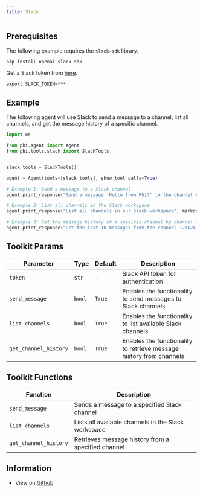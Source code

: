 ```yaml
---
title: Slack
---
```


## Prerequisites

The following example requires the `slack-sdk` library.

```shell
pip install openai slack-sdk
```

Get a Slack token from [here](https://api.slack.com/tutorials/tracks/getting-a-token).

```shell
export SLACK_TOKEN=***
```

## Example

The following agent will use Slack to send a message to a channel, list all channels, and get the message history of a specific channel.

```python cookbook/tools/slack_tools.py
import os

from phi.agent import Agent
from phi.tools.slack import SlackTools


slack_tools = SlackTools()

agent = Agent(tools=[slack_tools], show_tool_calls=True)

# Example 1: Send a message to a Slack channel
agent.print_response("Send a message 'Hello from Phi!' to the channel #general", markdown=True)

# Example 2: List all channels in the Slack workspace
agent.print_response("List all channels in our Slack workspace", markdown=True)

# Example 3: Get the message history of a specific channel by channel ID 
agent.print_response("Get the last 10 messages from the channel 1231241", markdown=True)

```

## Toolkit Params

| Parameter | Type | Default | Description |
|-----------|------|---------|-------------|
| `token` | `str` | - | Slack API token for authentication |
| `send_message` | `bool` | `True` | Enables the functionality to send messages to Slack channels |
| `list_channels` | `bool` | `True` | Enables the functionality to list available Slack channels |
| `get_channel_history` | `bool` | `True` | Enables the functionality to retrieve message history from channels |

## Toolkit Functions

| Function | Description |
|----------|-------------|
| `send_message` | Sends a message to a specified Slack channel |
| `list_channels` | Lists all available channels in the Slack workspace |
| `get_channel_history` | Retrieves message history from a specified channel |


## Information

- View on [Github](https://github.com/AgnoAgi/phidata/blob/main/phi/tools/slack.py)
